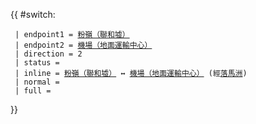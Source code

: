 {{ #switch: {{{format|}}}
  | endpoint1 = [[聯和墟巴士總站|粉嶺（聯和墟）]]
  | endpoint2 = [[機場（地面運輸中心）巴士總站|機場（地面運輸中心）]]
  | direction = 2
  | status =
  | inline = [[聯和墟巴士總站|粉嶺（聯和墟）]] ↔ [[機場（地面運輸中心）巴士總站|機場（地面運輸中心）]] (經[[新田公共運輸交匯處|落馬洲]])
  | normal =
  | full =
}}<noinclude>{{Documentation}}</noinclude>
